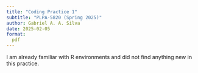 ```yaml
---
title: "Coding Practice 1"
subtitle: "PLPA-5820 (Spring 2025)"
author: Gabriel A. A. Silva
date: 2025-02-05
format:
  pdf
---
```


I am already familiar with R environments and did not find anything new in this practice.